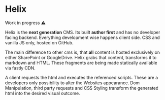# Helix

<div class="alert alert--warning" role="alert">
    Work in progress ⚠️
</div>

Helix is the **next generation** CMS. Its built **author first** and has no developer facing backend.
Everything development wise happens client side. CSS and vanilla JS only, hosted on GitHub.

The main difference to other cms is, that **all** content is hosted exclusively on either SharePoint or GoogleDrive.
Helix grabs that content, transforms it to markdown and HTML. These fragments are being made statically available via fastly CDN.

A client requests the html and executes the referenced scripts. These are a developers only possibility to alter the Websites appearance.
Dom Manipulation, third party requests and CSS Styling transform the generated html into the desired visual outcome.

